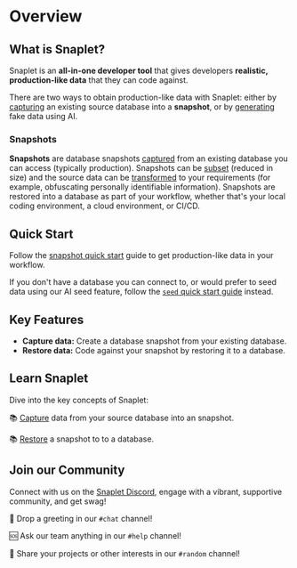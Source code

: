
# Overview

## What is Snaplet?

Snaplet is an **all-in-one developer tool** that gives developers **realistic, production-like data** that they can code against.

There are two ways to obtain production-like data with Snaplet: either by [capturing](/snapshot/core-concepts/capture) an existing source database into a **snapshot**, or by [generating](/seed/core-concepts) fake data using AI.

### Snapshots
**Snapshots** are database snapshots [captured](/snapshot/core-concepts/capture) from an existing database you can access (typically production). Snapshots can be [subset](/snapshot/core-concepts/capture) (reduced in size) and the source data can be [transformed](/snapshot/core-concepts/capture) to your requirements (for example, obfuscating personally identifiable information). Snapshots are restored into a database as part of your workflow, whether that's your local coding environment, a cloud environment, or CI/CD.

## Quick Start
Follow the [snapshot quick start](/getting-started/quick-start/snapshot) guide to get production-like data in your workflow.

If you don't have a database you can connect to, or would prefer to seed data using our AI seed feature, follow the [`seed` quick start guide](/getting-started/quick-start/seed) instead.

## Key Features

- **Capture data:** Create a database snapshot from your existing database.
- **Restore data:** Code against your snapshot by restoring it to a database.

## Learn Snaplet

Dive into the key concepts of Snaplet:

📚 [Capture](/core-concepts/capture) data from your source database into an snapshot.

📚 [Restore](/core-concepts/restore) a snapshot to to a database.


## Join our Community

Connect with us on the [Snaplet Discord](https://app.snaplet.dev/chat), engage with a vibrant, supportive community, and get swag!

💬 Drop a greeting in our `#chat` channel!

🆘 Ask our team anything in our `#help` channel!

🤪 Share your projects or other interests in our `#random` channel!

